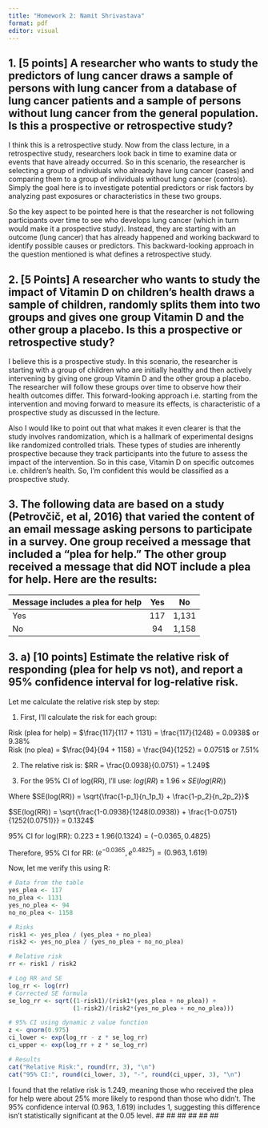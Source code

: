 ```yaml
---
title: "Homework 2: Namit Shrivastava"
format: pdf
editor: visual
---
```

## 1. [5 points] A researcher who wants to study the predictors of lung cancer draws a sample of persons with lung cancer from a database of lung cancer patients and a sample of persons without lung cancer from the general population. Is this a prospective or retrospective study?

I think this is a retrospective study. 
Now from the class lecture, in a retrospective study, researchers look back in time to examine data or events that have already occurred. So in this scenario, the researcher is selecting a group of individuals who already have lung cancer (cases) and comparing them to a group of individuals without lung cancer (controls). Simply the goal here is to investigate potential predictors or risk factors by analyzing past exposures or characteristics in these two groups.

So the key aspect to be pointed here is that the researcher is not following participants over time to see who develops lung cancer (which in turn would make it a prospective study). Instead, they are starting with an outcome (lung cancer) that has already happened and working backward to identify possible causes or predictors. This backward-looking approach in the question mentioned is what defines a retrospective study.


## 2. [5 Points] A researcher who wants to study the impact of Vitamin D on children’s health draws a sample of children, randomly splits them into two groups and gives one group Vitamin D and the other group a placebo. Is this a prospective or retrospective study?

I believe this is a prospective study.
In this scenario, the researcher is starting with a group of children who are initially healthy and then actively intervening by giving one group Vitamin D and the other group a placebo. The researcher will follow these groups over time to observe how their health outcomes differ. This forward-looking approach i.e. starting from the intervention and moving forward to measure its effects, is characteristic of a prospective study as discussed in the lecture.

Also I would like to point out that what makes it even clearer is that the study involves randomization, which is a hallmark of experimental designs like randomized controlled trials. These types of studies are inherently prospective because they track participants into the future to assess the impact of the intervention. So in this case, Vitamin D on specific outcomes i.e. children’s health. So, I’m confident this would be classified as a prospective study.

## 3. The following data are based on a study (Petrovčič, et al, 2016) that varied the content of an email message asking persons to participate in a survey. One group received a message that included a “plea for help.” The other group received a message that did NOT include a plea for help. Here are the results:
| Message includes a plea for help | Yes | No |
|:--------------------------------|:---:|:---:|
| Yes                             | 117 | 1,131 |
| No                              | 94  | 1,158 |



## 3. a) [10 points] Estimate the relative risk of responding (plea for help vs not), and report a 95% confidence interval for log-relative risk.

Let me calculate the relative risk step by step:

1) First, I'll calculate the risk for each group:

Risk (plea for help) = $\frac{117}{117 + 1131} = \frac{117}{1248} = 0.0938$ or 9.38%  
Risk (no plea) = $\frac{94}{94 + 1158} = \frac{94}{1252} = 0.0751$ or 7.51%

2) The relative risk is:
$RR = \frac{0.0938}{0.0751} = 1.249$

3) For the 95% CI of log(RR), I'll use:
$log(RR) \pm 1.96 \times SE(log(RR))$

Where $SE(log(RR)) = \sqrt{\frac{1-p_1}{n_1p_1} + \frac{1-p_2}{n_2p_2}}$

$SE(log(RR)) = \sqrt{\frac{1-0.0938}{1248(0.0938)} + \frac{1-0.0751}{1252(0.0751)}} = 0.1324$

95% CI for log(RR): $0.223 \pm 1.96(0.1324) = (-0.0365, 0.4825)$

Therefore, 95% CI for RR: $(e^{-0.0365}, e^{0.4825}) = (0.963, 1.619)$

Now, let me verify this using R:
```r
# Data from the table
yes_plea <- 117
no_plea <- 1131 
yes_no_plea <- 94
no_no_plea <- 1158

# Risks
risk1 <- yes_plea / (yes_plea + no_plea)
risk2 <- yes_no_plea / (yes_no_plea + no_no_plea)

# Relative risk
rr <- risk1 / risk2

# Log RR and SE
log_rr <- log(rr)
# Corrected SE formula
se_log_rr <- sqrt((1-risk1)/(risk1*(yes_plea + no_plea)) + 
                  (1-risk2)/(risk2*(yes_no_plea + no_no_plea)))

# 95% CI using dynamic z value function
z <- qnorm(0.975)
ci_lower <- exp(log_rr - z * se_log_rr)
ci_upper <- exp(log_rr + z * se_log_rr)

# Results
cat("Relative Risk:", round(rr, 3), "\n")
cat("95% CI:", round(ci_lower, 3), "-", round(ci_upper, 3), "\n")
```
I found that the relative risk is 1.249, meaning those who received the plea for help were about 25% more likely to respond than those who didn't. The 95% confidence interval (0.963, 1.619) includes 1, suggesting this difference isn't statistically significant at the 0.05 level.
##
##
##
##
##
##
